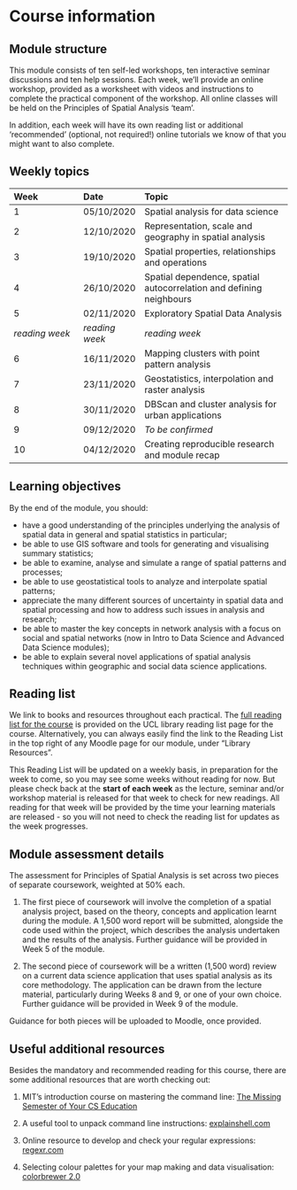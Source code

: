 # Course information {-}

## Module structure {-}
This module consists of ten self-led workshops, ten interactive seminar discussions and ten help sessions. Each week, we'll provide an online workshop, provided as a worksheet with videos and instructions to complete the practical component of the workshop. All online classes will be held on the Principles of Spatial Analysis 'team'.

In addition, each week will have its own reading list or additional 'recommended' (optional, not required!) online tutorials we know of that you might want to also complete.

## Weekly topics {-}
| Week          | Date          | Topic |
| :------ |:-----|:--------------|
| 1             | 05/10/2020    | Spatial analysis for data science |
| 2             | 12/10/2020    | Representation, scale and geography in spatial analysis |
| 3             | 19/10/2020    | Spatial properties, relationships and operations |
| 4             | 26/10/2020    | Spatial dependence, spatial autocorrelation and defining neighbours |
| 5             | 02/11/2020    | Exploratory Spatial Data Analysis |
| *reading week*  | *reading week*  | *reading week* |
| 6             | 16/11/2020    | Mapping clusters with point pattern analysis |
| 7             | 23/11/2020    | Geostatistics, interpolation and raster analysis |
| 8             | 30/11/2020    | DBScan and cluster analysis for urban applications |
| 9             | 09/12/2020    | *To be confirmed * |
| 10            | 04/12/2020    | Creating reproducible research and module recap |

## Learning objectives {-}
By the end of the module, you should:

- have a good understanding of the principles underlying the analysis of spatial data in general and spatial statistics in particular;
-	be able to use GIS software and tools for generating and visualising summary statistics;
-	be able to examine, analyse and simulate a range of spatial patterns and processes;
-	be able to use geostatistical tools to analyze and interpolate spatial patterns;
-	appreciate the many different sources of uncertainty in spatial data and spatial processing and how to address such issues in analysis and research;
-	be able to master the key concepts in network analysis with a focus on social and spatial networks (now in Intro to Data Science and Advanced Data Science modules);
-	be able to explain several novel applications of spatial analysis techniques within geographic and social data science applications.

## Reading list {-}
We link to books and resources throughout each practical. The [full reading list for the course](https://rl.talis.com/3/ucl/lists/3FB0C66A-F603-A402-A31C-28F2DA091AB6.html?lang=en-gb&login=1) is provided on the UCL library reading list page for the course. Alternatively, you can always easily find the link to the Reading List in the top right of any Moodle page for our module, under "Library Resources". 

This Reading List will be updated on a weekly basis, in preparation for the week to come, so you may see some weeks without reading for now. But please check back at the **start of each week** as the lecture, seminar and/or workshop material is released for that week to check for new readings. All reading for that week will be provided by the time your learning materials are released - so you will not need to check the reading list for updates as the week progresses.

## Module assessment details {-}

The assessment for Principles of Spatial Analysis is set across two pieces of separate coursework, weighted at 50% each. 

1) The first piece of coursework will involve the completion of a spatial analysis project, based on the theory, concepts and application learnt during the module. A 1,500 word report will be submitted, alongside the code used within the project, which describes the analysis undertaken and the results of the analysis. Further guidance will be provided in Week 5 of the module.

2) The second piece of coursework will be a written (1,500 word) review on a current data science application that uses spatial analysis as its core methodology. The application can be drawn from the lecture material, particularly during Weeks 8 and 9, or one of your own choice. Further guidance will be provided in Week 9 of the module.

Guidance for both pieces will be uploaded to Moodle, once provided.

## Useful additional resources {-}
Besides the mandatory and recommended reading for this course, there are some additional resources that are worth checking out:

1. MIT's introduction course on mastering the command line: [The Missing Semester of Your CS Education](https://missing.csail.mit.edu/) 

2. A useful tool to unpack command line instructions: [explainshell.com](https://www.explainshell.com/)

3. Online resource to develop and check your regular expressions: [regexr.com](https://regexr.com/5d21d)

4. Selecting colour palettes for your map making and data visualisation: [colorbrewer 2.0](https://colorbrewer2.org)
